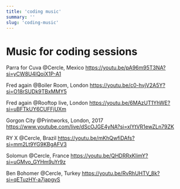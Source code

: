```yaml
---
title: 'coding music'
summary: ''
slug: 'coding-music'
---
```


# Music for coding sessions

Parra for Cuva @Cercle, Mexico
https://youtu.be/pA96m95T3NA?si=yCW8U4lQoiX1P-A1

Fred again @Boiler Room, London
https://youtu.be/c0-hvjV2A5Y?si=O18rSUDk9TBxMMY5

Fred again @Rooftop live, London
https://youtu.be/6MAzUT1YhWE?si=uBFTkUY6CUFFjUXm

Gorgon City @Printworks, London, 2017
https://www.youtube.com/live/dScOJGE4yNA?si=xlYtVR1ewZLn79ZK

RY X @Cercle, Brazil
https://youtu.be/mKhQwfiDAfs?si=mm2Lt9YG9KBgAFV3

Solomun @Cercle, France
https://youtu.be/QHDRRxKlimY?si=uGMvo_GYHm9uYr9z

Ben Bohomer @Cercle, Turkey
https://youtu.be/RvRhUHTV_8k?si=qETuzHY-a7japgvS
